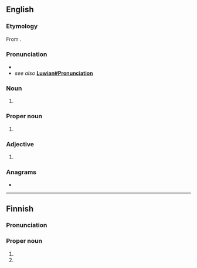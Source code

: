==English==

===Etymology===
From {{suffix|en|Luvia|an}}.

===Pronunciation===
* {{IPA|en|/ˈluːvɪən/}}
* ''see also'' '''[[Luwian#Pronunciation]]'''

===Noun===
{{en-noun}}

# {{alternative form of|en|Luwian}}

===Proper noun===
{{en-proper noun}}

# {{alternative form of|en|Luwian}}

===Adjective===
{{en-adj|-}}

# {{alternative form of|en|Luwian}}

===Anagrams===
* {{anagrams|en|a=ailnuv|unvail}}

----

==Finnish==

===Pronunciation===
{{fi-pronunciation}}

===Proper noun===
{{head|fi|proper noun form}}

# {{fi-form of|case=genitive|pl=singular|Luvia}}
# {{fi-form of|case=accusative|pl=singular|Luvia}}